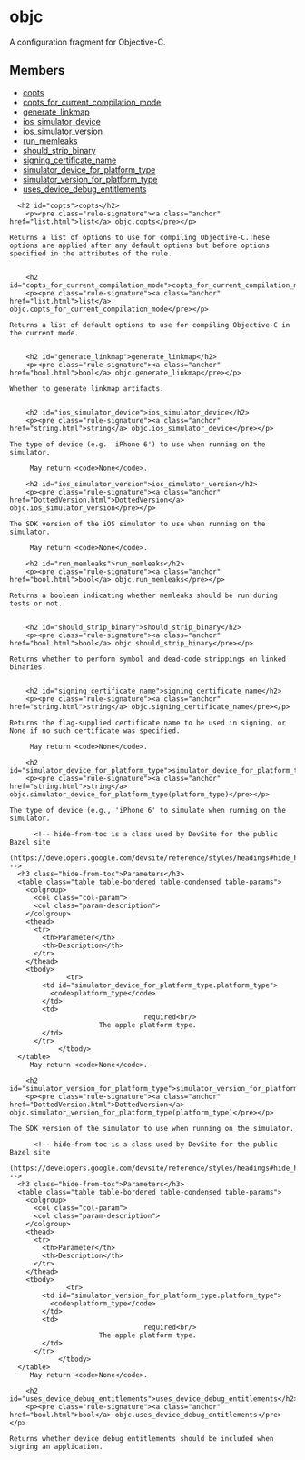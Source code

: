 <html devsite>
<head>
  <meta name="project_path" value="/_project.yaml">
  <meta name="book_path" value="/versions/6.0.0/_book.yaml">
</head>
<body>

<h1 class="page-title" id="modules.objc">objc</h1>

<!-- {% raw %} -->

A configuration fragment for Objective-C.

<h2>Members</h2>
<ul>
    <li>
    <a href="#copts">copts</a>
  </li>
      <li>
    <a href="#copts_for_current_compilation_mode">copts_for_current_compilation_mode</a>
  </li>
      <li>
    <a href="#generate_linkmap">generate_linkmap</a>
  </li>
      <li>
    <a href="#ios_simulator_device">ios_simulator_device</a>
  </li>
      <li>
    <a href="#ios_simulator_version">ios_simulator_version</a>
  </li>
      <li>
    <a href="#run_memleaks">run_memleaks</a>
  </li>
      <li>
    <a href="#should_strip_binary">should_strip_binary</a>
  </li>
      <li>
    <a href="#signing_certificate_name">signing_certificate_name</a>
  </li>
      <li>
    <a href="#simulator_device_for_platform_type">simulator_device_for_platform_type</a>
  </li>
      <li>
    <a href="#simulator_version_for_platform_type">simulator_version_for_platform_type</a>
  </li>
      <li>
    <a href="#uses_device_debug_entitlements">uses_device_debug_entitlements</a>
  </li>
  </ul>

      <h2 id="copts">copts</h2>
        <p><pre class="rule-signature"><a class="anchor" href="list.html">list</a> objc.copts</pre></p>

    Returns a list of options to use for compiling Objective-C.These options are applied after any default options but before options specified in the attributes of the rule.


        <h2 id="copts_for_current_compilation_mode">copts_for_current_compilation_mode</h2>
        <p><pre class="rule-signature"><a class="anchor" href="list.html">list</a> objc.copts_for_current_compilation_mode</pre></p>

    Returns a list of default options to use for compiling Objective-C in the current mode.


        <h2 id="generate_linkmap">generate_linkmap</h2>
        <p><pre class="rule-signature"><a class="anchor" href="bool.html">bool</a> objc.generate_linkmap</pre></p>

    Whether to generate linkmap artifacts.


        <h2 id="ios_simulator_device">ios_simulator_device</h2>
        <p><pre class="rule-signature"><a class="anchor" href="string.html">string</a> objc.ios_simulator_device</pre></p>

    The type of device (e.g. 'iPhone 6') to use when running on the simulator.

         May return <code>None</code>.

        <h2 id="ios_simulator_version">ios_simulator_version</h2>
        <p><pre class="rule-signature"><a class="anchor" href="DottedVersion.html">DottedVersion</a> objc.ios_simulator_version</pre></p>

    The SDK version of the iOS simulator to use when running on the simulator.

         May return <code>None</code>.

        <h2 id="run_memleaks">run_memleaks</h2>
        <p><pre class="rule-signature"><a class="anchor" href="bool.html">bool</a> objc.run_memleaks</pre></p>

    Returns a boolean indicating whether memleaks should be run during tests or not.


        <h2 id="should_strip_binary">should_strip_binary</h2>
        <p><pre class="rule-signature"><a class="anchor" href="bool.html">bool</a> objc.should_strip_binary</pre></p>

    Returns whether to perform symbol and dead-code strippings on linked binaries.


        <h2 id="signing_certificate_name">signing_certificate_name</h2>
        <p><pre class="rule-signature"><a class="anchor" href="string.html">string</a> objc.signing_certificate_name</pre></p>

    Returns the flag-supplied certificate name to be used in signing, or None if no such certificate was specified.

         May return <code>None</code>.

        <h2 id="simulator_device_for_platform_type">simulator_device_for_platform_type</h2>
        <p><pre class="rule-signature"><a class="anchor" href="string.html">string</a> objc.simulator_device_for_platform_type(platform_type)</pre></p>

    The type of device (e.g., 'iPhone 6' to simulate when running on the simulator.

          <!-- hide-from-toc is a class used by DevSite for the public Bazel site
      (https://developers.google.com/devsite/reference/styles/headings#hide_headings_from_the_toc) -->
      <h3 class="hide-from-toc">Parameters</h3>
      <table class="table table-bordered table-condensed table-params">
        <colgroup>
          <col class="col-param">
          <col class="param-description">
        </colgroup>
        <thead>
          <tr>
            <th>Parameter</th>
            <th>Description</th>
          </tr>
        </thead>
        <tbody>
                  <tr>
            <td id="simulator_device_for_platform_type.platform_type">
              <code>platform_type</code>
            </td>
            <td>
                                     required<br/>
                          The apple platform type.
            </td>
          </tr>
                </tbody>
      </table>
         May return <code>None</code>.

        <h2 id="simulator_version_for_platform_type">simulator_version_for_platform_type</h2>
        <p><pre class="rule-signature"><a class="anchor" href="DottedVersion.html">DottedVersion</a> objc.simulator_version_for_platform_type(platform_type)</pre></p>

    The SDK version of the simulator to use when running on the simulator.

          <!-- hide-from-toc is a class used by DevSite for the public Bazel site
      (https://developers.google.com/devsite/reference/styles/headings#hide_headings_from_the_toc) -->
      <h3 class="hide-from-toc">Parameters</h3>
      <table class="table table-bordered table-condensed table-params">
        <colgroup>
          <col class="col-param">
          <col class="param-description">
        </colgroup>
        <thead>
          <tr>
            <th>Parameter</th>
            <th>Description</th>
          </tr>
        </thead>
        <tbody>
                  <tr>
            <td id="simulator_version_for_platform_type.platform_type">
              <code>platform_type</code>
            </td>
            <td>
                                     required<br/>
                          The apple platform type.
            </td>
          </tr>
                </tbody>
      </table>
         May return <code>None</code>.

        <h2 id="uses_device_debug_entitlements">uses_device_debug_entitlements</h2>
        <p><pre class="rule-signature"><a class="anchor" href="bool.html">bool</a> objc.uses_device_debug_entitlements</pre></p>

    Returns whether device debug entitlements should be included when signing an application.



</body>
</html>

<!-- {% endraw %} -->
